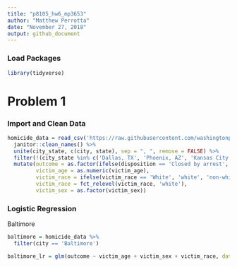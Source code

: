 ```yaml
---
title: "p8105_hw6_mp3653"
author: "Matthew Perrotta"
date: "November 27, 2018"
output: github_document
---
```


### Load Packages
```r
library(tidyverse)
```

# Problem 1
### Import and Clean Data
```r
homicide_data = read_csv('https://raw.githubusercontent.com/washingtonpost/data-homicides/master/homicide-data.csv') %>%
  janitor::clean_names() %>% 
  unite(city_state, c(city, state), sep = ", ", remove = FALSE) %>% 
  filter(!(city_state %in% c('Dallas, TX', 'Phoenix, AZ', 'Kansas City, MO', 'Tulsa, AL'))) %>% 
  mutate(outcome = as.factor(ifelse(disposition == 'Closed by arrest', 'solved', 'unsolved')),
         victim_age = as.numeric(victim_age),
         victim_race = ifelse(victim_race == 'White', 'white', 'non-white'),
         victim_race = fct_relevel(victim_race, 'white'),
         victim_sex = as.factor(victim_sex))
```

### Logistic Regression
Baltimore
```r
baltimore = homicide_data %>% 
  filter(city == 'Baltimore')

baltimore_lr = glm(outcome ~ victim_age + victim_sex + victim_race, data = baltimore, family = binomial())
```

